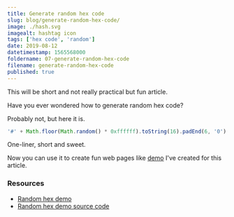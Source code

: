 ```yaml
---
title: Generate random hex code
slug: blog/generate-random-hex-code/
image: ./hash.svg
imagealt: hashtag icon
tags: ['hex code', 'random']
date: 2019-08-12
datetimestamp: 1565568000
foldername: 07-generate-random-hex-code
filename: generate-random-hex-code
published: true
---
```


This will be short and not really practical but fun article.

Have you ever wondered how to generate random hex code?

Probably not, but here it is.

<!-- prettier-ignore  -->
```js
'#' + Math.floor(Math.random() * 0xffffff).toString(16).padEnd(6, '0');
```

One-liner, short and sweet.

Now you can use it to create fun web pages like [demo](http://random-hex.netlify.com) I've created for this article.

### Resources

- [Random hex demo](https://random-hex.netlify.com/)
- [Random hex demo source code](https://github.com/bartol/random-hex)
